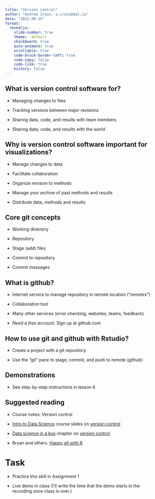 ```yaml
---
title: "Version control"
author: "Andrew Irwin, a.irwin@dal.ca"
date: "2022-09-15"
format:
  revealjs:
    slide-number: true
    theme:  default
    chalkboard: true
    auto-animate: true
    scrollable: true
    code-block-border-left: true
    code-copy: false
    code-link: true
    history: false
---
```


## What is version control software for?

* Managing changes to files

* Tracking versions between major revisions 

* Sharing data, code, and results with team members

* Sharing data, code, and results with the world 


## Why is version control software important for visualizations?

* Manage changes to data

* Facilitate collaboration

* Organize revision to methods

* Manage your archive of past methods and results

* Distribute data, methods and results


## Core git concepts

* Working directory

* Repository

* Stage (add) files

* Commit to repository

* Commit messages


## What is github?

* Internet service to manage repository in remote location ("remotes")

* Collaboration tool

* Many other services (error checking, websites, teams, feedback)

* _Need a free account_. Sign up at github.com


## How to use git and github with Rstudio?

* Create a project with a git repository

* Use the "git" pane to stage, commit, and push to remote (github)


## Demonstrations

* See step-by-step instructions in lesson 6


## Suggested reading

* Course notes: Version control

* [Intro to Data Science](https://www.introds.org/) course slides on [version control](https://ids-s1-20.github.io/slides/week-01/w1-d06-toolkit-git/w1-d06-toolkit-git.html#1)

* [Data science in a box](https://datasciencebox.org/) chapter on [version control](https://datasciencebox.org/version-control.html)

* Bryan and others. [Happy git with R](https://happygitwithr.com/)


# Task

* Practice this skill in Assignment 1

* Live demo in class (I'll write the time that the demo starts in the recording once class is over.)

